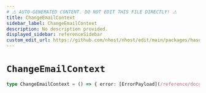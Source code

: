 ```yaml
---
# ⚠️ AUTO-GENERATED CONTENT. DO NOT EDIT THIS FILE DIRECTLY! ⚠️
title: ChangeEmailContext
sidebar_label: ChangeEmailContext
description: No description provided.
displayed_sidebar: referenceSidebar
custom_edit_url: https://github.com/nhost/nhost/edit/main/packages/hasura-auth-js/src/machines/change-email.ts#L9
---
```


# `ChangeEmailContext`

```ts
type ChangeEmailContext = () => { error: [ErrorPayload](/reference/docgen/react/types/error-payload) | null }
```
